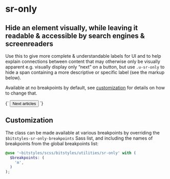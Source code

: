
<Meta title="Utilities/sr-only" />

# sr-only

## Hide an element visually, while leaving it readable & accessible by search engines & screenreaders

Use this to give more complete & understandable labels for UI and to help explain connections between content that may otherwise only be visually apparent e.g. visually display only “next” on a button, but use `.u-sr-only` to hide a span containing a more descriptive or specific label (see the markup below).

Available at no breakpoints by default, see [customization](#customization) for details on how to change that.

<Canvas>
  <Story name="sr-only">
    {`
      <button class="a-button">
        <span class="a-button__label">Next</span>
        <span class="u-sr-only">articles</span>
      </button>
    `}
  </Story>
</Canvas>

## Customization

The class can be made available at various breakpoints by overriding the `$bitstyles-sr-only-breakpoints` Sass list, and including the names of breakpoints from the global breakpoints list:

```scss
@use '~bitstyles/scss/bitstyles/utilities/sr-only' with (
  $breakpoints: (
    'm',
  )
);
```
